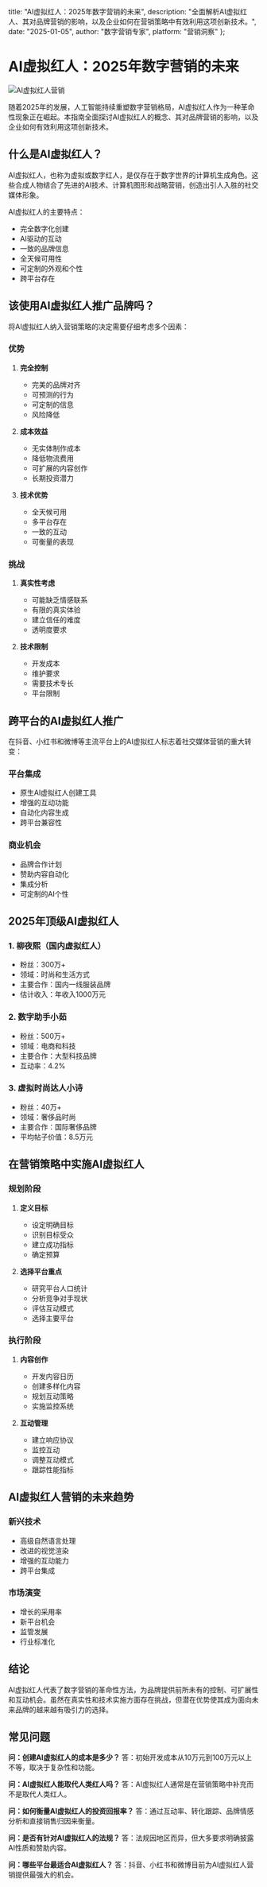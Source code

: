   title: "AI虚拟红人：2025年数字营销的未来",
  description: "全面解析AI虚拟红人、其对品牌营销的影响，以及企业如何在营销策略中有效利用这项创新技术。",
  date: "2025-01-05",
  author: "数字营销专家",
  platform: "营销洞察"
};

# AI虚拟红人：2025年数字营销的未来

![AI虚拟红人营销](/images/blog-posts/ai-influencer-2025.jpeg)

随着2025年的发展，人工智能持续重塑数字营销格局，AI虚拟红人作为一种革命性现象正在崛起。本指南全面探讨AI虚拟红人的概念、其对品牌营销的影响，以及企业如何有效利用这项创新技术。

## 什么是AI虚拟红人？

AI虚拟红人，也称为虚拟或数字红人，是仅存在于数字世界的计算机生成角色。这些合成人物结合了先进的AI技术、计算机图形和战略营销，创造出引人入胜的社交媒体形象。

AI虚拟红人的主要特点：
- 完全数字化创建
- AI驱动的互动
- 一致的品牌信息
- 全天候可用性
- 可定制的外观和个性
- 跨平台存在

## 该使用AI虚拟红人推广品牌吗？

将AI虚拟红人纳入营销策略的决定需要仔细考虑多个因素：

### 优势

1. **完全控制**
   - 完美的品牌对齐
   - 可预测的行为
   - 可定制的信息
   - 风险降低

2. **成本效益**
   - 无实体制作成本
   - 降低物流费用
   - 可扩展的内容创作
   - 长期投资潜力

3. **技术优势**
   - 全天候可用
   - 多平台存在
   - 一致的互动
   - 可衡量的表现

### 挑战

1. **真实性考虑**
   - 可能缺乏情感联系
   - 有限的真实体验
   - 建立信任的难度
   - 透明度要求

2. **技术限制**
   - 开发成本
   - 维护要求
   - 需要技术专长
   - 平台限制

## 跨平台的AI虚拟红人推广

在抖音、小红书和微博等主流平台上的AI虚拟红人标志着社交媒体营销的重大转变：

### 平台集成
- 原生AI虚拟红人创建工具
- 增强的互动功能
- 自动化内容生成
- 跨平台兼容性

### 商业机会
- 品牌合作计划
- 赞助内容自动化
- 集成分析
- 可定制的AI个性

## 2025年顶级AI虚拟红人

### 1. 柳夜熙（国内虚拟红人）
- 粉丝：300万+
- 领域：时尚和生活方式
- 主要合作：国内一线服装品牌
- 估计收入：年收入1000万元

### 2. 数字助手小茹
- 粉丝：500万+
- 领域：电商和科技
- 主要合作：大型科技品牌
- 互动率：4.2%

### 3. 虚拟时尚达人小诗
- 粉丝：40万+
- 领域：奢侈品时尚
- 主要合作：国际奢侈品牌
- 平均帖子价值：8.5万元

## 在营销策略中实施AI虚拟红人

### 规划阶段
1. **定义目标**
   - 设定明确目标
   - 识别目标受众
   - 建立成功指标
   - 确定预算

2. **选择平台重点**
   - 研究平台人口统计
   - 分析竞争对手现状
   - 评估互动模式
   - 选择主要平台

### 执行阶段
1. **内容创作**
   - 开发内容日历
   - 创建多样化内容
   - 规划互动策略
   - 实施监控系统

2. **互动管理**
   - 建立响应协议
   - 监控互动
   - 调整互动模式
   - 跟踪性能指标

## AI虚拟红人营销的未来趋势

### 新兴技术
- 高级自然语言处理
- 改进的视觉渲染
- 增强的互动能力
- 跨平台集成

### 市场演变
- 增长的采用率
- 新平台机会
- 监管发展
- 行业标准化

## 结论

AI虚拟红人代表了数字营销的革命性方法，为品牌提供前所未有的控制、可扩展性和互动机会。虽然在真实性和技术实施方面存在挑战，但潜在优势使其成为面向未来品牌的越来越有吸引力的选择。

## 常见问题

**问：创建AI虚拟红人的成本是多少？**
答：初始开发成本从10万元到100万元以上不等，取决于复杂性和功能。

**问：AI虚拟红人能取代人类红人吗？**
答：AI虚拟红人通常是在营销策略中补充而不是取代人类红人。

**问：如何衡量AI虚拟红人的投资回报率？**
答：通过互动率、转化跟踪、品牌情感分析和直接销售归因来衡量。

**问：是否有针对AI虚拟红人的法规？**
答：法规因地区而异，但大多要求明确披露AI性质和赞助内容。

**问：哪些平台最适合AI虚拟红人？**
答：抖音、小红书和微博目前为AI虚拟红人营销提供最强大的机会。